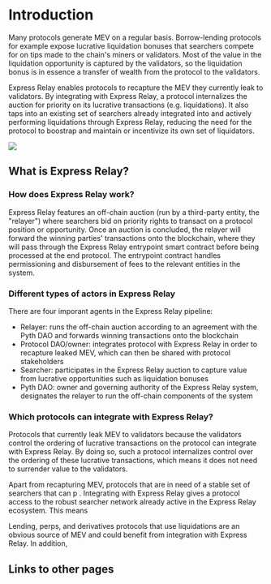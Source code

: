 # Introduction

Many protocols generate MEV on a regular basis. Borrow-lending protocols for example expose lucrative liquidation bonuses that searchers compete for on tips made to the chain's miners or validators. Most of the value in the liquidation opportunity is captured by the validators, so the liquidation bonus is in essence a transfer of wealth from the protocol to the validators.

Express Relay enables protocols to recapture the MEV they currently leak to validators. By integrating with Express Relay, a protocol internalizes the auction for priority on its lucrative transactions (e.g. liquidations). It also taps into an existing set of searchers already integrated into and actively performing liquidations through Express Relay, reducing the need for the protocol to boostrap and maintain or incentivize its own set of liquidators.

![](images/express_relay/express_relay_schematic.svg)

## What is Express Relay?

### How does Express Relay work?

Express Relay features an off-chain auction (run by a third-party entity, the "relayer") where searchers bid on priority rights to transact on a protocol position or opportunity. Once an auction is concluded, the relayer will forward the winning parties' transactions onto the blockchain, where they will pass through the Express Relay entrypoint smart contract before being processed at the end protocol. The entrypoint contract handles permissioning and disbursement of fees to the relevant entities in the system.

### Different types of actors in Express Relay

There are four imporant agents in the Express Relay pipeline:

- Relayer: runs the off-chain auction according to an agreement with the Pyth DAO and forwards winning transactions onto the blockchain
- Protocol DAO/owner: integrates protocol with Express Relay in order to recapture leaked MEV, which can then be shared with protocol stakeholders
- Searcher: participates in the Express Relay auction to capture value from lucrative opportunities such as liquidation bonuses
- Pyth DAO: owner and governing authority of the Express Relay system, designates the relayer to run the off-chain components of the system

### Which protocols can integrate with Express Relay?

Protocols that currently leak MEV to validators because the validators control the ordering of lucrative transactions on the protocol can integrate with Express Relay. By doing so, such a protocol internalizes control over the ordering of these lucrative transactions, which means it does not need to surrender value to the validators.

Apart from recapturing MEV, protocols that are in need of a stable set of searchers that can p . Integrating with Express Relay gives a protocol access to the robust searcher network already active in the Express Relay ecosystem. This means

Lending, perps, and derivatives protocols that use liquidations are an obvious source of MEV and could benefit from integration with Express Relay. In addition,

## Links to other pages
